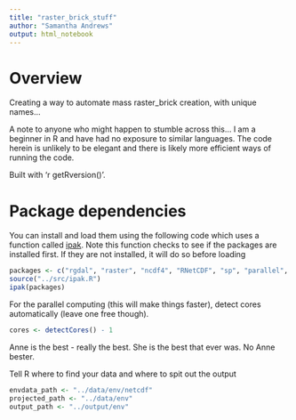 ```yaml
---
title: "raster_brick_stuff"
author: "Samantha Andrews"
output: html_notebook
---
```


# Overview
Creating a way to automate mass raster_brick creation, with unique names...


A note to anyone who might happen to stumble across this... I am a beginner in R and have had no exposure to similar languages. The code herein is unlikely to be elegant and there is likely more efficient ways of running the code.

Built with 'r getRversion()'.

# Package dependencies
You can install and load them using the following code which uses a function called [ipak](https://gist.github.com/stevenworthington/3178163). 
Note this function checks to see if the packages are installed first. If they are not installed, it will do so before loading
```r
packages <- c("rgdal", "raster", "ncdf4", "RNetCDF", "sp", "parallel", "magrittr", "data.table") 
source("../src/ipak.R")
ipak(packages)
```



For the parallel computing (this will make things faster), detect cores automatically (leave one free though).
```r
cores <- detectCores() - 1
```

Anne is the best - really the best. She is the best that ever was. No Anne bester.

Tell R where to find your data and where to spit out the output
```r
envdata_path <- "../data/env/netcdf"
projected_path <- "../data/env"
output_path <- "../output/env"
```

